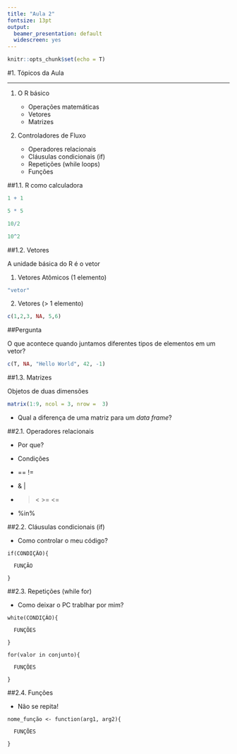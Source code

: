 ```yaml
---
title: "Aula 2"
fontsize: 13pt
output:
  beamer_presentation: default
  widescreen: yes
---
```


```r
knitr::opts_chunk$set(echo = T)
```

#1. Tópicos da Aula

---

1. O R básico

    + Operações matemáticas
    + Vetores
    + Matrizes

2. Controladores de Fluxo

    + Operadores relacionais
    + Cláusulas condicionais (if)
    + Repetições (while loops)
    + Funções
    
##1.1. R como calculadora

```r
1 + 1

5 * 5

10/2

10^2
```

##1.2. Vetores

A unidade básica do R é o vetor

1. Vetores Atômicos (1 elemento)

```r
"vetor"
```

2. Vetores (> 1 elemento)

```r
c(1,2,3, NA, 5,6)
```

##Pergunta

O que acontece quando juntamos diferentes tipos de elementos em um vetor?

```r
c(T, NA, "Hello World", 42, -1)
```

##1.3. Matrizes

Objetos de duas dimensões

```r
matrix(1:9, ncol = 3, nrow =  3)
```

- Qual a diferença de uma matriz para um _data frame_?

##2.1. Operadores relacionais

- Por que?

- Condições

- == !=

- & | 

- > <  >= <=

- %in%

##2.2. Cláusulas condicionais (if)

- Como controlar o meu código?

```
if(CONDIÇÃO){
  
  FUNÇÃO

}
```

##2.3. Repetições (while for)

- Como deixar o PC trablhar por mim?

```
white(CONDIÇÃO){

  FUNÇÕES

}
```

```
for(valor in conjunto){
  
  FUNÇÕES
  
}
```
##2.4. Funções

- Não se repita!

```
nome_função <- function(arg1, arg2){

  FUNÇÕES

}

```
